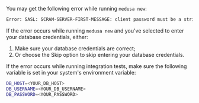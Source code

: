 You may get the following error while running `medusa new`:

```bash
Error: SASL: SCRAM-SERVER-FIRST-MESSAGE: client password must be a string
```

If the error occurs while running `medusa new` and you've selected to enter your database credentials, either:

1. Make sure your database credentials are correct;
2. Or choose the Skip option to skip entering your database credentials.

If the error occurs while running integration tests, make sure the following variable is set in your system's environment variable:

```bash
DB_HOST=<YOUR_DB_HOST>
DB_USERNAME=<YOUR_DB_USERNAME>
DB_PASSWORD=<YOUR_PASSWORD>
```
